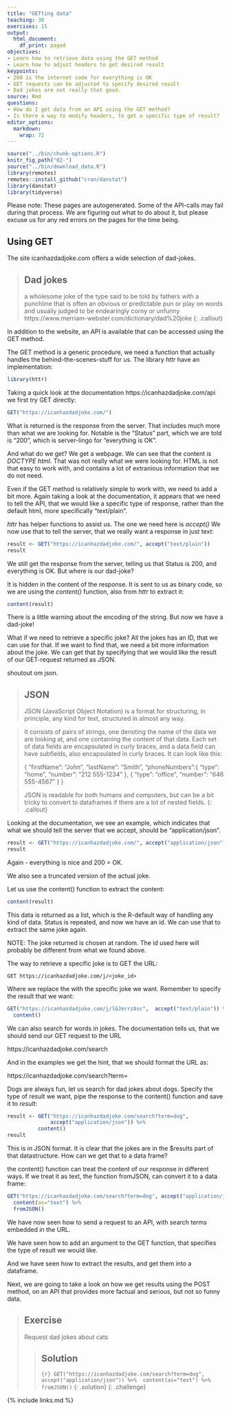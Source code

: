 ```yaml
---
title: "GETting data"
teaching: 30
exercises: 15
output: 
  html_document:
    df_print: paged
objectives:
- Learn how to retrieve data using the GET method
- Learn how to adjust headers to get desired result
keypoints: 
- 200 is the internet code for everything is OK
- GET requests can be adjusted to specify desired result
- Dad jokes are not really that good.
source: Rmd
questions:
- How do I get data from an API using the GET method?
- Is there a way to modify headers, to get a specific type of result?
editor_options: 
  markdown: 
    wrap: 72
---
```


```r
source("../bin/chunk-options.R")
knitr_fig_path("02-")
source("../bin/download_data.R")
library(remotes)
remotes::install_github("cran/danstat")
library(danstat)
library(tidyverse)
```

Please note: These pages are autogenerated. Some of the API-calls may
fail during that process. We are figuring out what to do about it, but
please excuse us for any red errors on the pages for the time being.

## Using GET

The site icanhazdadjoke.com offers a wide selection of dad-jokes.


> ## Dad jokes
> a wholesome joke of the type said to be told by fathers with a punchline that is often an obvious or predictable pun or play on words and usually judged to be endearingly corny or unfunny
> https://www.merriam-webster.com/dictionary/dad%20joke
{: .callout}


In addition to the website, an API is available that can be accessed using the  GET method.

The GET method is a generic procedure, we need a function that actually handles the behind-the-scenes-stuff for us.
The library *httr* have an implementation:
```r
library(httr)
```

Taking a quick look at the documentation https://icanhazdadjoke.com/api we first try GET directly:
```r
GET("https://icanhazdadjoke.com/")
```

What is returned is the response from the server. That includes much more than
what we are looking for. Notable is the "Status" part, which we are told is 
"200", which is server-lingo for "everything is OK".

And what do we get? We get a webpage. We can see that the content is 
*DOCTYPE html*. That was not really what we were looking for. HTML is not
 that easy to work with, and contains a lot of extranious information
that we do not  need.

Even if the GET method is relatively simple to work with, we need to add a 
bit more. Again taking a look at the documentation, it appears that we 
need to tell the API, that we would like a specific type of response, rather
than the default html, more specifically "text/plain". 

*httr* has helper functions to assist us. The one we need here is *accept()*
We now use that to tell the server, that we really want a response in just
text:
```r
result <- GET("https://icanhazdadjoke.com/", accept("text/plain")) 
result
```
We still get the response from the server, telling us that Status is 200, and
everything is OK. But where is our dad-joke?

It is hidden in the content of the response. It is sent to us as binary code,
so we are using the *content()* function, also from *httr* to extract it:

```r
content(result)
```

There is a little warning about the encoding of the string. But now we have a dad-joke!

What if we need to retrieve a specific joke? All the jokes has an ID, that 
we can use for that. If we want to find that, we need a bit more information about the joke. We can get that by specifying that we would like the result of our
GET-request returned as JSON. 

shoutout om json.


> ## JSON
>JSON (JavaScript Object Notation) is a format for structuring, 
>in principle, any kind for text, structured in almost any way.

>It consists of pairs of strings, one denoting the name of the data we
>are looking at, and one containing the content of that data. Each set of 
>data fields are encapsulated in curly braces, and a data field can have 
>subfields, also encapsulated in curly braces. It can look like this:
>
>{
>"firstName": "John",
>"lastName": "Smith",
>"phoneNumbers":{
>  "type": "home",
>  "number": "212 555-1234"
>    },
>    {
>      "type": "office",
>      "number": "646 555-4567"
>    }
>}
>
> JSON is readable for both humans and computers, but can be a bit 
> tricky to convert to dataframes if there are a lot of nested fields.
{: .callout}




Looking at the documentation, we see an example, which indicates that what 
we should tell the server that we accept, should be "application/json".
```r
result <- GET("https://icanhazdadjoke.com/", accept("application/json")) 
result
```

Again - everything is nice and 200 = OK.

We also see a truncated version of the actual joke.

Let us use the content() function to extract the content:

```r
content(result)
```
This data is returned as a list, which is the R-default way of 
handling any kind of data.
Status is repeated, and now we have an id. We can use that to extract the 
same joke again.

NOTE: The joke returned is chosen at random. The id used here will probably 
be different from what we found above.

The way to retrieve a specific joke is to GET the URL:

`GET https://icanhazdadjoke.com/j/<joke_id>`

Where we replace the <joke_id> with the specific joke we want. Remember to
specify the result that we want:

```r
GET("https://icanhazdadjoke.com/j/lGJmrrzAsc",  accept("text/plain")) %>% 
  content()
```

We can also search for words in jokes. The documentation tells us, that we 
should send our GET request to the URL 

https://icanhazdadjoke.com/search

And in the examples we get the hint, that we should format the URL as:

https://icanhazdadjoke.com/search?term=<TERM>

Dogs are always fun, let us search for dad jokes about dogs. Specify the
type of result we want, pipe the response to the content() function and save 
it to *result*:

```r
result <- GET("https://icanhazdadjoke.com/search?term=dog",
              accept("application/json")) %>% 
          content()
result
```

This is in JSON format. It is clear that the jokes are in the $results part of that
datastructure. How can we get that to a data frame?

the content() function can treat the content of our response in different ways.
If we treat it as text, the function fromJSON, can convert it to a data frame:
```r
GET("https://icanhazdadjoke.com/search?term=dog", accept("application/json")) %>% 
  content(as="text") %>% 
  fromJSON()
```

We have now seen how to send a request to an API, with search terms 
embedded in the URL.

We have seen how to add an argument to the GET function, that specifies the
type of result we would like.

And we have seen how to extract the results, and get them into a dataframe.

Next, we are going to take a look on how we get results using the POST method,
on an API that provides more factual and serious, but not so funny data.


> ## Exercise
>
> Request dad jokes about cats
>
> > ## Solution
> >
> > ```{r}
> > GET("https://icanhazdadjoke.com/search?term=dog", accept("application/json")) %>% 
> > content(as="text") %>% 
> > fromJSON()
> > ```
> {: .solution}
{: .challenge}



{% include links.md %}
